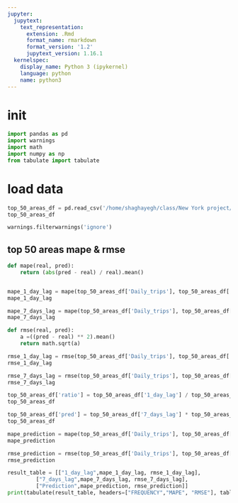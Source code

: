 ```yaml
---
jupyter:
  jupytext:
    text_representation:
      extension: .Rmd
      format_name: rmarkdown
      format_version: '1.2'
      jupytext_version: 1.16.1
  kernelspec:
    display_name: Python 3 (ipykernel)
    language: python
    name: python3
---
```


# init

```python
import pandas as pd
import warnings
import math
import numpy as np
from tabulate import tabulate
```

# load data

```python
top_50_areas_df = pd.read_csv('/home/shaghayegh/class/New York project/test.csv')
top_50_areas_df
```

```python
warnings.filterwarnings('ignore')
```

## top 50 areas mape & rmse

```python
def mape(real, pred):
    return (abs(pred - real) / real).mean()


mape_1_day_lag = mape(top_50_areas_df['Daily_trips'], top_50_areas_df['1_day_lag'])
mape_1_day_lag
```

```python
mape_7_days_lag = mape(top_50_areas_df['Daily_trips'], top_50_areas_df['7_days_lag'])
mape_7_days_lag
```

```python
def rmse(real, pred):
    a =((pred - real) ** 2).mean()
    return math.sqrt(a)

rmse_1_day_lag = rmse(top_50_areas_df['Daily_trips'], top_50_areas_df['1_day_lag'])
rmse_1_day_lag
```

```python
rmse_7_days_lag = rmse(top_50_areas_df['Daily_trips'], top_50_areas_df['7_days_lag'])
rmse_7_days_lag
```

```python
top_50_areas_df['ratio'] = top_50_areas_df['1_day_lag'] / top_50_areas_df['8_days_lag']
top_50_areas_df
```

```python
top_50_areas_df['pred'] = top_50_areas_df['7_days_lag'] * top_50_areas_df['ratio']
top_50_areas_df
```

```python
mape_prediction = mape(top_50_areas_df['Daily_trips'], top_50_areas_df['pred'] )
mape_prediction
```

```python
rmse_prediction = rmse(top_50_areas_df['Daily_trips'], top_50_areas_df['pred'] )
rmse_prediction
```

```python
result_table = [["1_day_lag",mape_1_day_lag, rmse_1_day_lag],
         ["7_days_lag",mape_7_days_lag, rmse_7_days_lag],
         ["Prediction",mape_prediction, rmse_prediction]]
print(tabulate(result_table, headers=["FREQUENCY","MAPE", "RMSE"], tablefmt="simple_grid"))
```

```python

```

```python

```
